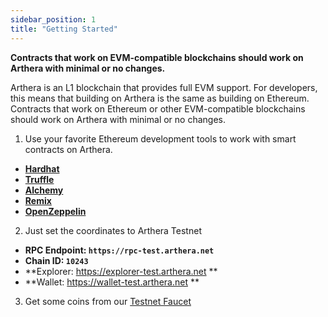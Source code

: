 ```yaml
---
sidebar_position: 1
title: "Getting Started"
---
```



<Alert severity='info'><strong>Contracts that work on EVM-compatible blockchains should work on Arthera with minimal or no changes.</strong></Alert>
<br/>

Arthera is an L1 blockchain that provides full EVM support. For developers, this means that building on Arthera is the same as building on Ethereum.
Contracts that work on Ethereum or other EVM-compatible blockchains should work on Arthera with minimal or no changes.

1. Use your favorite Ethereum development tools to work with smart contracts on Arthera.
- [**Hardhat**](https://hardhat.org/)
- [**Truffle**](https://trufflesuite.com/)
- [**Alchemy**](https://docs.alchemy.com/reference/alchemy-sdk-quickstart)
- [**Remix**](https://remix.ethereum.org/)
- [**OpenZeppelin**](https://docs.openzeppelin.com/contracts/4.x/)

2. Just set the coordinates to Arthera Testnet
- **RPC Endpoint: `https://rpc-test.arthera.net`**
- **Chain ID: `10243`**
- **Explorer: https://explorer-test.arthera.net **
- **Wallet: https://wallet-test.arthera.net **

3. Get some coins from our [Testnet Faucet](https://faucet.arthera.net)